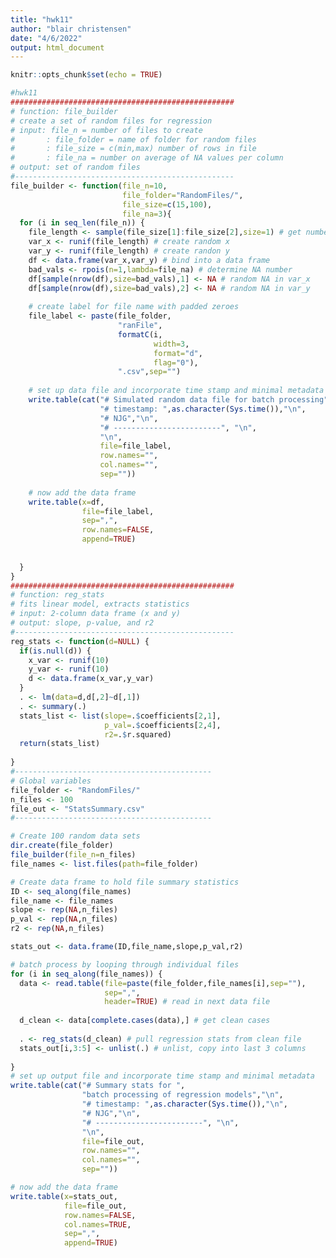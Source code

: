 ```yaml
---
title: "hwk11"
author: "blair christensen"
date: "4/6/2022"
output: html_document
---
```


```r
knitr::opts_chunk$set(echo = TRUE)
```

```r
#hwk11
##################################################
# function: file_builder
# create a set of random files for regression
# input: file_n = number of files to create
#       : file_folder = name of folder for random files
#       : file_size = c(min,max) number of rows in file
#       : file_na = number on average of NA values per column
# output: set of random files
#------------------------------------------------- 
file_builder <- function(file_n=10,
                         file_folder="RandomFiles/",
                         file_size=c(15,100),
                         file_na=3){
  for (i in seq_len(file_n)) {
    file_length <- sample(file_size[1]:file_size[2],size=1) # get number of rows
    var_x <- runif(file_length) # create random x
    var_y <- runif(file_length) # create randon y
    df <- data.frame(var_x,var_y) # bind into a data frame
    bad_vals <- rpois(n=1,lambda=file_na) # determine NA number
    df[sample(nrow(df),size=bad_vals),1] <- NA # random NA in var_x
    df[sample(nrow(df),size=bad_vals),2] <- NA # random NA in var_y
    
    # create label for file name with padded zeroes
    file_label <- paste(file_folder,
                        "ranFile",
                        formatC(i,
                                width=3,
                                format="d",
                                flag="0"),
                        ".csv",sep="")
    
    # set up data file and incorporate time stamp and minimal metadata
    write.table(cat("# Simulated random data file for batch processing","\n",
                    "# timestamp: ",as.character(Sys.time()),"\n",
                    "# NJG","\n",
                    "# ------------------------", "\n",
                    "\n",
                    file=file_label,
                    row.names="",
                    col.names="",
                    sep=""))
    
    # now add the data frame
    write.table(x=df,
                file=file_label,
                sep=",",
                row.names=FALSE,
                append=TRUE)
    
    
  }
}
##################################################
# function: reg_stats
# fits linear model, extracts statistics
# input: 2-column data frame (x and y)
# output: slope, p-value, and r2
#------------------------------------------------- 
reg_stats <- function(d=NULL) {
  if(is.null(d)) {
    x_var <- runif(10)
    y_var <- runif(10)
    d <- data.frame(x_var,y_var)
  }
  . <- lm(data=d,d[,2]~d[,1])
  . <- summary(.)
  stats_list <- list(slope=.$coefficients[2,1],
                     p_val=.$coefficients[2,4],
                     r2=.$r.squared)
  return(stats_list)
  
}
#--------------------------------------------
# Global variables
file_folder <- "RandomFiles/"
n_files <- 100
file_out <- "StatsSummary.csv"
#--------------------------------------------

# Create 100 random data sets
dir.create(file_folder)
file_builder(file_n=n_files)
file_names <- list.files(path=file_folder)

# Create data frame to hold file summary statistics
ID <- seq_along(file_names)
file_name <- file_names
slope <- rep(NA,n_files)
p_val <- rep(NA,n_files)
r2 <- rep(NA,n_files)

stats_out <- data.frame(ID,file_name,slope,p_val,r2)

# batch process by looping through individual files
for (i in seq_along(file_names)) {
  data <- read.table(file=paste(file_folder,file_names[i],sep=""),
                     sep=",",
                     header=TRUE) # read in next data file
  
  d_clean <- data[complete.cases(data),] # get clean cases
  
  . <- reg_stats(d_clean) # pull regression stats from clean file
  stats_out[i,3:5] <- unlist(.) # unlist, copy into last 3 columns
  
}
# set up output file and incorporate time stamp and minimal metadata
write.table(cat("# Summary stats for ",
                "batch processing of regression models","\n",
                "# timestamp: ",as.character(Sys.time()),"\n",
                "# NJG","\n",
                "# ------------------------", "\n",
                "\n",
                file=file_out,
                row.names="",
                col.names="",
                sep=""))

# now add the data frame
write.table(x=stats_out,
            file=file_out,
            row.names=FALSE,
            col.names=TRUE,
            sep=",",
            append=TRUE)
```
